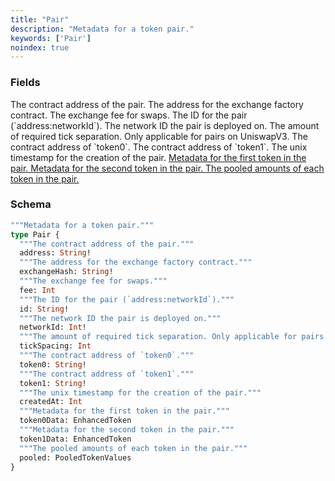 ```yaml
---
title: "Pair"
description: "Metadata for a token pair."
keywords: ['Pair']
noindex: true
---
```


### Fields

<ResponseField name="address" type="String!" required>
  The contract address of the pair.
</ResponseField>

<ResponseField name="exchangeHash" type="String!" required>
  The address for the exchange factory contract.
</ResponseField>

<ResponseField name="fee" type="Int">
  The exchange fee for swaps.
</ResponseField>

<ResponseField name="id" type="String!" required>
  The ID for the pair (`address:networkId`).
</ResponseField>

<ResponseField name="networkId" type="Int!" required>
  The network ID the pair is deployed on.
</ResponseField>

<ResponseField name="tickSpacing" type="Int">
  The amount of required tick separation. Only applicable for pairs on UniswapV3.
</ResponseField>

<ResponseField name="token0" type="String!" required>
  The contract address of `token0`.
</ResponseField>

<ResponseField name="token1" type="String!" required>
  The contract address of `token1`.
</ResponseField>

<ResponseField name="createdAt" type="Int">
  The unix timestamp for the creation of the pair.
</ResponseField>

<a href="/api-reference/types/enhancedtoken">
  <ResponseField name="token0Data" type="EnhancedToken">
    Metadata for the first token in the pair.
  </ResponseField>
</a>

<a href="/api-reference/types/enhancedtoken">
  <ResponseField name="token1Data" type="EnhancedToken">
    Metadata for the second token in the pair.
  </ResponseField>
</a>

<a href="/api-reference/types/pooledtokenvalues">
  <ResponseField name="pooled" type="PooledTokenValues">
    The pooled amounts of each token in the pair.
  </ResponseField>
</a>

### Schema


```graphql 
"""Metadata for a token pair."""
type Pair {
  """The contract address of the pair."""
  address: String!
  """The address for the exchange factory contract."""
  exchangeHash: String!
  """The exchange fee for swaps."""
  fee: Int
  """The ID for the pair (`address:networkId`)."""
  id: String!
  """The network ID the pair is deployed on."""
  networkId: Int!
  """The amount of required tick separation. Only applicable for pairs on UniswapV3."""
  tickSpacing: Int
  """The contract address of `token0`."""
  token0: String!
  """The contract address of `token1`."""
  token1: String!
  """The unix timestamp for the creation of the pair."""
  createdAt: Int
  """Metadata for the first token in the pair."""
  token0Data: EnhancedToken
  """Metadata for the second token in the pair."""
  token1Data: EnhancedToken
  """The pooled amounts of each token in the pair."""
  pooled: PooledTokenValues
}
```
